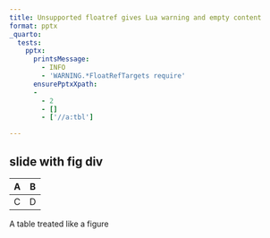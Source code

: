 ```yaml
---
title: Unsupported floatref gives Lua warning and empty content
format: pptx
_quarto:
  tests:
    pptx:
      printsMessage:
        - INFO
        - 'WARNING.*FloatRefTargets require'
      ensurePptxXpath:
      - 
        - 2
        - []
        - ['//a:tbl']

---
```


## slide with fig div

::: {#fig-table}

| A | B |
|---|---|
| C | D |

A table treated like a figure 

:::
